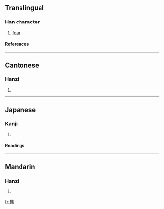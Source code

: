==Translingual==
===Han character===
{{Han char|rn=61|rad=心|as=19|sn=23|four=4033<sub>1</sub>|canj=廿土心 (TGP), X廿土心 (XTGP)}}
# [[fear]]
====References====
{{Han ref|kx=0409.110|dkj=11505|dj=0751.140|hdz=42372.040|uh=6201|ud=25089|bh=F7D9|bd=63449}}
----
==Cantonese==
===Hanzi===
{{yue-hanzi|jyut=|y=naan2}}
# {{defn|Cantonese}}
----
==Japanese==
===Kanji===
{{ja-kanji|grade=|rs=心19}}
# {{defn|Japanese}} 
====Readings====
{{ja-readings|on=[[だん]] (dan), [[ねん]] (nen), [[ぜん]] (zen)|kun=[[つつしむ]] (tsutsushimu)}}
----
==Mandarin==
===Hanzi===
{{cmn-hanzi|pin=[[nǎn]] ([[nan3]])|wg=nan<sup>3</sup>}}
# {{defn|Mandarin}}

[[fr:戁]]